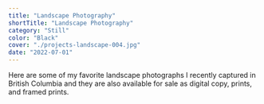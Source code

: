 ```yaml
---
title: "Landscape Photography"
shortTitle: "Landscape Photography"
category: "Still"
color: "Black"
cover: "./projects-landscape-004.jpg"
date: "2022-07-01"
---
```


Here are some of my favorite landscape photographs I recently captured in British Columbia and they are also available for sale as digital copy, prints, and framed prints.
